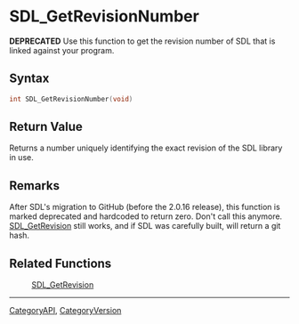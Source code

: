 
= SDL_GetRevisionNumber =
'''DEPRECATED'''
Use this function to get the revision number of SDL that is linked against your program.


== Syntax ==
<syntaxhighlight lang='c++'>
int SDL_GetRevisionNumber(void)
</syntaxhighlight>

== Return Value ==
Returns a number uniquely identifying the exact revision of the SDL library in use. 

== Remarks ==
After SDL's migration to GitHub (before the 2.0.16 release), this function is marked deprecated and hardcoded to return zero. Don't call this anymore. [[SDL_GetRevision]] still works, and if SDL was carefully built, will return a git hash.

== Related Functions ==
:[[SDL_GetRevision]]

----
[[CategoryAPI]], [[CategoryVersion]]
